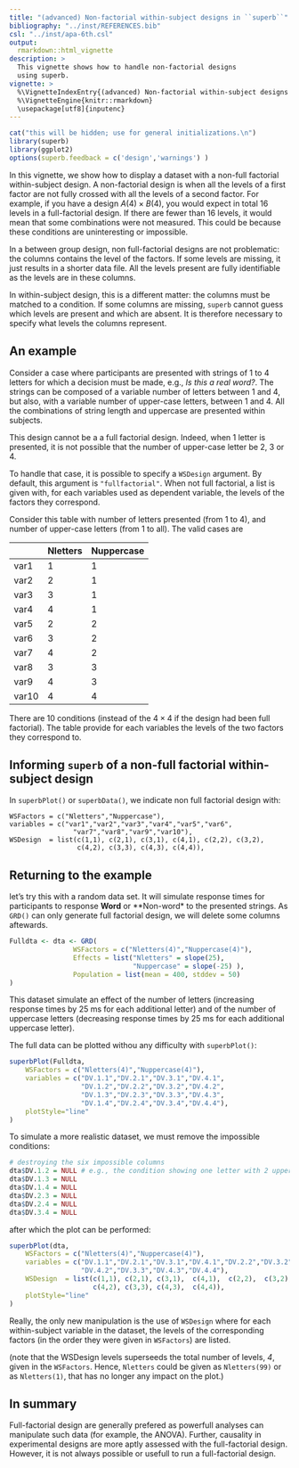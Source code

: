 ---
title: "(advanced) Non-factorial within-subject designs in ``superb``"
bibliography: "../inst/REFERENCES.bib"
csl: "../inst/apa-6th.csl"
output: 
  rmarkdown::html_vignette
description: >
  This vignette shows how to handle non-factorial designs
  using superb.
vignette: >
  %\VignetteIndexEntry{(advanced) Non-factorial within-subject designs in ``superb``}
  %\VignetteEngine{knitr::rmarkdown}
  \usepackage[utf8]{inputenc}
---


```{r, echo = FALSE, warning=FALSE, message = FALSE, results = 'hide'}
cat("this will be hidden; use for general initializations.\n")
library(superb)
library(ggplot2)
options(superb.feedback = c('design','warnings') )
```

In this vignette, we show how to display a dataset with
a non-full factorial within-subject design. A non-factorial design
is when all the levels of a first factor are not fully crossed with
all the levels of a second factor. For example, if you have a design
$A(4) \times B(4)$, you would expect in total 16 levels in a full-factorial
design. If there are fewer than 16 levels, it would mean that some combinations
were not measured. This could be because these conditions are uninteresting or
impossible.

In a between group design, non full-factorial designs are not
problematic: the columns contains the level of the factors. If some 
levels are missing, it just results in a shorter data file. All the levels
present are fully identifiable as the levels are in these columns.

In within-subject design, this is a different matter: 
the columns must be matched to a condition. If some columns are missing, 
``superb`` cannot guess which levels are present and which are absent.
It is therefore necessary to specify what levels the columns represent.


## An example

Consider a case where participants are presented with strings of 1 to 4 letters
for which a decision must be made, e.g., *Is this a real word?*.
The strings can be composed of a variable number of letters between 1 and 4, but
also, with a variable number of upper-case letters, between 1 and 4. All
the combinations of string length and uppercase are presented within subjects.

This design cannot be a a full factorial design. Indeed, when 1 letter is presented,
it is not possible that the number of upper-case letter be 2, 3 or 4.

To handle that case, it is possible to specify a ``WSDesign`` argument. 
By default, this
argument is ``"fullfactorial"``. When not full factorial, a list is given with,
for each variables used as dependent variable, the levels of the factors
they correspond.

Consider this table with number of letters presented (from 1 to 4),
and number of upper-case letters (from 1 to all). The valid cases are

|       |Nletters  |Nuppercase |
|-------|----------|-----------|
|var1   |1         | 1         |
|var2   |2         | 1         |
|var3   |3         | 1         |
|var4   |4         | 1         |
|var5   |2         | 2         |
|var6   |3         | 2         |
|var7   |4         | 2         |
|var8   |3         | 3         |
|var9   |4         | 3         |
|var10  |4         | 4         |

There are 10 conditions (instead of the $4 \times 4$ if the design had been
full factorial). The table provide for each variables the levels of the 
two factors they correspond to.

## Informing ``superb`` of a non-full factorial within-subject design

In ``superbPlot()`` or ``superbData()``, we indicate non full factorial 
design with:

```
WSFactors = c("Nletters","Nuppercase"),
variables = c("var1","var2","var3","var4","var5","var6",
                "var7","var8","var9","var10"),
WSDesign  = list(c(1,1), c(2,1), c(3,1), c(4,1), c(2,2), c(3,2),
                 c(4,2), c(3,3), c(4,3), c(4,4)),
```

## Returning to the example

let's try this with a random data set. It will simulate response times for
participants to response **Word** or **Non-word* to the presented strings.
As ``GRD()`` can only generate full factorial design, we will delete some columns
aftewards.

```{r}
Fulldta <- dta <- GRD( 
                WSFactors = c("Nletters(4)","Nuppercase(4)"),
                Effects = list("Nletters" = slope(25),
                               "Nuppercase" = slope(-25) ),
                Population = list(mean = 400, stddev = 50)
)
```

This dataset simulate an effect of the number of letters (increasing
response times by 25 ms for each additional letter) and of the number
of uppercase letters (decreasing response times by 25 ms for each
additional uppercase letter).

The full data can be plotted withou any difficulty with ``superbPlot()``:

```{r, message=FALSE, echo=TRUE, fig.width = 4, fig.cap="**Figure 1**. Mean response times to say **Word** or **Non-word**."}
superbPlot(Fulldta,
    WSFactors = c("Nletters(4)","Nuppercase(4)"),
    variables = c("DV.1.1","DV.2.1","DV.3.1","DV.4.1",
                  "DV.1.2","DV.2.2","DV.3.2","DV.4.2",
                  "DV.1.3","DV.2.3","DV.3.3","DV.4.3",
                  "DV.1.4","DV.2.4","DV.3.4","DV.4.4"),
    plotStyle="line"
)
```

To simulate a more realistic dataset, we must remove the impossible conditions:

```{r}
# destroying the six impossible columns
dta$DV.1.2 = NULL # e.g., the condition showing one letter with 2 upper-cases.
dta$DV.1.3 = NULL
dta$DV.1.4 = NULL
dta$DV.2.3 = NULL
dta$DV.2.4 = NULL
dta$DV.3.4 = NULL
```

after which the plot can be performed:

```{r, message=FALSE, echo=TRUE, fig.width = 4, fig.cap="**Figure 2**. Mean response times to say **Word** or **Non-word**."}
superbPlot(dta,
    WSFactors = c("Nletters(4)","Nuppercase(4)"),
    variables = c("DV.1.1","DV.2.1","DV.3.1","DV.4.1","DV.2.2","DV.3.2",
                  "DV.4.2","DV.3.3","DV.4.3","DV.4.4"),
    WSDesign  = list(c(1,1), c(2,1), c(3,1),  c(4,1),  c(2,2),  c(3,2),
                     c(4,2), c(3,3), c(4,3),  c(4,4)),
    plotStyle="line"
)
```

Really, the only new manipulation is the use of ``WSDesign`` where for each
within-subject variable in the dataset, the levels of the corresponding factors
(in the order they were given in ``WSFactors``) are listed.

(note that the WSDesign levels superseeds the total number of levels, *4*, given
in the ``WSFactors``. Hence, ``Nletters`` could be given as ``Nletters(99)`` or 
as ``Nletters(1)``, that has no longer any impact on the plot.)

## In summary

Full-factorial design are generally prefered as powerfull analyses
can manipulate such data (for example, the ANOVA). Further,
causality in experimental designs are more aptly assessed with 
the full-factorial design. However, it is not always possible 
or usefull to run a full-factorial design.

